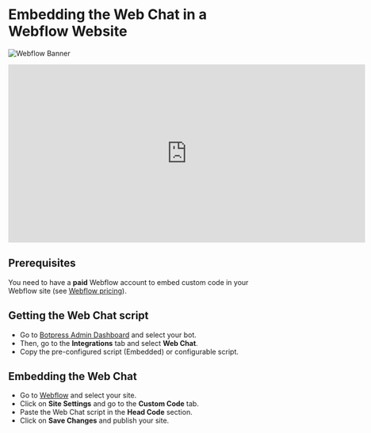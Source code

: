 # Embedding the Web Chat in a Webflow Website

![Webflow Banner](/docs/content/webflow-banner.png)

<iframe
  data-youtube-iframe
  width="720"
  height="360"
  src="https://www.youtube.com/embed/XXR1XmA7iN0"
  title="YouTube video player"
  frameborder="0"
  allow="accelerometer; autoplay; clipboard-write; encrypted-media; gyroscope; picture-in-picture; web-share"
  allowfullscreen
></iframe>


## Prerequisites

You need to have a **paid** Webflow account to embed custom code in your Webflow site (see [Webflow pricing](https://webflow.com/pricing)).

## Getting the Web Chat script

- Go to [Botpress Admin Dashboard](https://app.botpress.cloud) and select your bot. 
- Then, go to the **Integrations** tab and select **Web Chat**. 
- Copy the pre-configured script (Embedded) or configurable script.

## Embedding the Web Chat

- Go to [Webflow](https://webflow.com/) and select your site.
- Click on **Site Settings** and go to the **Custom Code** tab.
- Paste the Web Chat script in the **Head Code** section.
- Click on **Save Changes** and publish your site.



